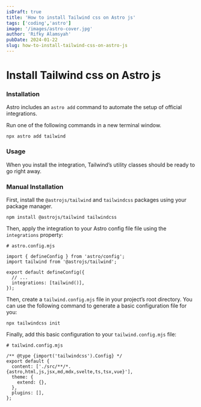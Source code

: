 ```yaml
---
isDraft: true
title: 'How to install Tailwind css on Astro js'
tags: ['coding','astro']
image: '/images/astro-cover.jpg'
author: 'Rifky Alamsyah'
pubDate: 2024-01-22
slug: how-to-install-tailwind-css-on-astro-js
---
```


# Install Tailwind css on Astro js

### Installation

Astro includes an `astro add` command to automate the setup of official integrations.

Run one of the following commands in a new terminal window.

```
npx astro add tailwind
```

### Usage

When you install the integration, Tailwind’s utility classes should be ready to go right away.

### Manual Installation

First, install the `@astrojs/tailwind` and `tailwindcss` packages using your package manager.

```
npm install @astrojs/tailwind tailwindcss
```

Then, apply the integration to your Astro config file file using the `integrations` property:

```
# astro.config.mjs

import { defineConfig } from 'astro/config';
import tailwind from '@astrojs/tailwind';

export default defineConfig({
  // ...
  integrations: [tailwind()],
});
```

Then, create a `tailwind.config.mjs` file in your project’s root directory. You can use the following command to generate a basic configuration file for you:

```
npx tailwindcss init
```

Finally, add this basic configuration to your `tailwind.config.mjs` file:

```JSX
# tailwind.config.mjs

/** @type {import('tailwindcss').Config} */
export default {
  content: ['./src/**/*.{astro,html,js,jsx,md,mdx,svelte,ts,tsx,vue}'],
  theme: {
    extend: {},
  },
  plugins: [],
};
```
